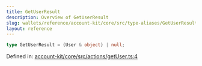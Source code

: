 ```yaml
---
title: GetUserResult
description: Overview of GetUserResult
slug: wallets/reference/account-kit/core/src/type-aliases/GetUserResult
layout: reference
---
```


```ts
type GetUserResult = (User & object) | null;
```

Defined in: [account-kit/core/src/actions/getUser.ts:4](https://github.com/alchemyplatform/aa-sdk/blob/da19afd63b0ba06a4de95b0d2d7871f64d546304/account-kit/core/src/actions/getUser.ts#L4)
